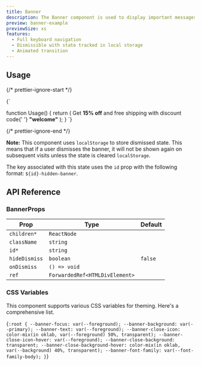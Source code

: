 ```yaml
---
title: Banner
description: The Banner component is used to display important messages or announcements to users in the form of a bar across the top of the screen.
preview: banner-example
previewSize: xs
features:
  - Full keyboard navigation
  - Dismissible with state tracked in local storage
  - Animated transition
---
```


## Usage

{/* prettier-ignore-start */}

<CodeBlock lang="ts">{`

function Usage() {
    return (
        <Banner id="example-banner">
            Get <strong>15% off</strong> and free shipping with discount code{' '}
            <strong>&quot;welcome&quot;</strong>
        </Banner>
    );
}
`}
</CodeBlock>

{/* prettier-ignore-end */}

**Note:** This component uses `localStorage` to store dismissed state. This means that if a user dismisses the banner, it will not be shown again on subsequent visits unless the state is cleared `localStorage`.

The key associated with this state uses the `id` prop with the following format: `${id}-hidden-banner`.

## API Reference

### BannerProps

| Prop          | Type                           | Default |
| ------------- | ------------------------------ | ------- |
| `children*`   | `ReactNode`                    |         |
| `className`   | `string`                       |         |
| `id*`         | `string`                       |         |
| `hideDismiss` | `boolean`                      | `false` |
| `onDismiss`   | `() => void`                   |         |
| `ref`         | `ForwardedRef<HTMLDivElement>` |         |

### CSS Variables

This component supports various CSS variables for theming. Here's a comprehensive list.

<CodeBlock lang="css">{`
:root {
    --banner-focus: var(--foreground);
    --banner-background: var(--primary);
    --banner-text: var(--foreground);
    --banner-close-icon: color-mix(in oklab, var(--foreground) 50%, transparent);
    --banner-close-icon-hover: var(--foreground);
    --banner-close-background: transparent;
    --banner-close-background-hover: color-mix(in oklab, var(--background) 40%, transparent);
    --banner-font-family: var(--font-family-body);
}
`}</CodeBlock>
